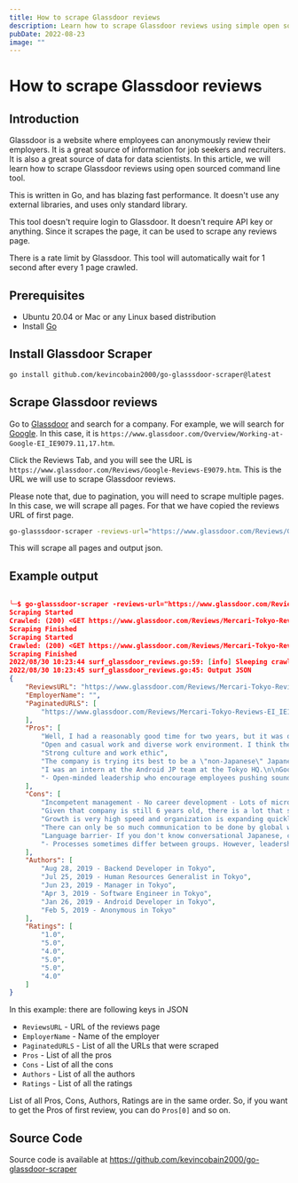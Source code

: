 ```yaml
---
title: How to scrape Glassdoor reviews
description: Learn how to scrape Glassdoor reviews using simple open sourced command line tool from terminal.
pubDate: 2022-08-23
image: ""
---
```


# How to scrape Glassdoor reviews

## Introduction

Glassdoor is a website where employees can anonymously review their employers. It is a great source of information for job seekers and recruiters. It is also a great source of data for data scientists. In this article, we will learn how to scrape Glassdoor reviews using open sourced command line tool.

This is written in Go, and has blazing fast performance. It doesn't use any external libraries, and uses only standard library.

This tool doesn't require login to Glassdoor. It doesn't require API key or anything. Since it scrapes the page, it can be used to scrape any reviews page.

There is a rate limit by Glassdoor. This tool will automatically wait for 1 second after every 1 page crawled.

## Prerequisites

- Ubuntu 20.04 or Mac or any Linux based distribution
- Install [Go](install_go_1_19.mdx)

## Install Glassdoor Scraper

```sh
go install github.com/kevincobain2000/go-glasssdoor-scraper@latest
```

## Scrape Glassdoor reviews

Go to [Glassdoor](https://www.glassdoor.com/index.htm) and search for a company. For example, we will search for [Google](https://www.glassdoor.com/Overview/Working-at-Google-EI_IE9079.11,17.htm). In this case, it is `https://www.glassdoor.com/Overview/Working-at-Google-EI_IE9079.11,17.htm`.

Click the Reviews Tab, and you will see the URL is `https://www.glassdoor.com/Reviews/Google-Reviews-E9079.htm`. This is the URL we will use to scrape Glassdoor reviews.

Please note that, due to pagination, you will need to scrape multiple pages.
In this case, we will scrape all pages. For that we have copied the reviews URL of first page.


```sh
go-glasssdoor-scraper -reviews-url="https://www.glassdoor.com/Reviews/Google-Reviews-E9079.htm"
```

This will scrape all pages and output json.

## Example output

```json

╰─$ go-glasssdoor-scraper -reviews-url="https://www.glassdoor.com/Reviews/Mercari-Tokyo-Reviews-EI_IE1011401.0,7_IL.8,13_IM1071_IP7.htm?filter.iso3Language=eng"
Scraping Started
Crawled: (200) <GET https://www.glassdoor.com/Reviews/Mercari-Tokyo-Reviews-EI_IE1011401.0,7_IL.8,13_IM1071_IP7.htm?filter.iso3Language=eng>
Scraping Finished
Scraping Started
Crawled: (200) <GET https://www.glassdoor.com/Reviews/Mercari-Tokyo-Reviews-EI_IE1011401.0,7_IL.8,13_IM1071_IP7.htm?filter.iso3Language=eng>
Scraping Finished
2022/08/30 10:23:44 surf_glassdoor_reviews.go:59: [info] Sleeping crawl reviews to prevent 429
2022/08/30 10:23:45 surf_glassdoor_reviews.go:45: Output JSON
{
    "ReviewsURL": "https://www.glassdoor.com/Reviews/Mercari-Tokyo-Reviews-EI_IE1011401.0,7_IL.8,13_IM1071_IP7.htm?filter.iso3Language=eng",
    "EmployerName": "",
    "PaginatedURLS": [
        "https://www.glassdoor.com/Reviews/Mercari-Tokyo-Reviews-EI_IE1011401.0,7_IL.8,13_IM1071_IP7.htm?filter.iso3Language=eng"
    ],
    "Pros": [
        "Well, I had a reasonably good time for two years, but it was quite chaotic and stressful. The Glassdoor reviews are true, many have left the company in a bad way. But a few people have also left it without any issues so it shouldn't stop u from taking the interview. They take probation period very seriously so if u don't perform as per expectations they will discontinue the contract. This is something I have seen many times.",
        "Open and casual work and diverse work environment. I think the company culture is quite different to what is expected of a Japanese company\nMembers are given the opportunity to think for themselves and take on new challenges based on the go bold value",
        "Strong culture and work ethic",
        "The company is trying its best to be a \"non-Japanese\" Japanese company. They work to accomplish this with investment in translation, sponsoring team building events of all shapes and sizes like ski trips or club parties, and having a team of global members there to try and help you do your work and communicate with colleagues. The work is intense, and challenging and with the recent switch to microservices its transistioning from startup to full fledged company",
        "I was an intern at the Android JP team at the Tokyo HQ.\n\nGood work culture- My team was great and I liked the flat hierarchy being implemented well.\nGood compensation- I received a handsome compensation for the internship along with my accommodation being taken care of.\nGreat celebrations- I was lucky to be at the right place at the right time (IPO closing in June), got to attend a lot of good parties.",
        "- Open-minded leadership who encourage employees pushing sound ideas to experimentations\n- Flexible working time and good life-work balance\n- Management support for career growth with path you can easily follow or even shift\n- Opportunities to learn different language with management support"
    ],
    "Cons": [
        "Incompetent management - No career development - Lots of micromanagement situations - Quick and dirty approach to software development - You spend most of your time fixing problems created by management - Most of the talented engineers have already left the company or are about to leave - No company values, ethics regarding patient data management is none existing - People is told in the interviews that they will work on things that don't even exist",
        "Given that company is still 6 years old, there is a lot that still needs to be established",
        "Growth is very high speed and organization is expanding quickly\nYou need to understand strategy and direction",
        "There can only be so much communication to be done by global when the Slack and internal messaging is still very much Japanese. And while the work is rewarding, its also sometimes too hard to find a work/life balance. For example, no one respects 'flex time' and constantly schedule meetings beyond core hours. There is a lack of leadership and being able to bring ideas without a long and thorough record of documents and meetings upon meetings to get \"group buy in\".",
        "Language barrier- If you don't know conversational Japanese, communication can become a bottleneck with co-employees. The translators and interpreters at the Global Operations Team do a great job with live translation during meetings though.",
        "- Processes sometimes differ between groups. However, leadership are working towards common flow that doesn't get in the way of each teams' productivity."
    ],
    "Authors": [
        "Aug 28, 2019 - Backend Developer in Tokyo",
        "Jul 25, 2019 - Human Resources Generalist in Tokyo",
        "Jun 23, 2019 - Manager in Tokyo",
        "Apr 3, 2019 - Software Engineer in Tokyo",
        "Jan 26, 2019 - Android Developer in Tokyo",
        "Feb 5, 2019 - Anonymous in Tokyo"
    ],
    "Ratings": [
        "1.0",
        "5.0",
        "4.0",
        "5.0",
        "5.0",
        "4.0"
    ]
}
```

In this example: there are following keys in JSON

* `ReviewsURL` - URL of the reviews page
* `EmployerName` - Name of the employer
* `PaginatedURLS` - List of all the URLs that were scraped
* `Pros` - List of all the pros
* `Cons` - List of all the cons
* `Authors` - List of all the authors
* `Ratings` - List of all the ratings

List of all Pros, Cons, Authors, Ratings are in the same order. So, if you want to get the Pros of first review, you can do `Pros[0]` and so on.

## Source Code

Source code is available at https://github.com/kevincobain2000/go-glassdoor-scraper


